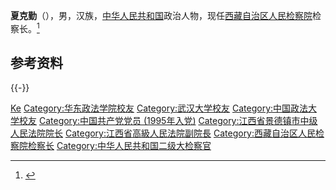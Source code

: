 '''夏克勤'''（{{bd|1966年|5月||catIdx=Xia夏}}），男，汉族，[[中华人民共和国|中华人民共和国]]政治人物，现任[[西藏自治区人民检察院|西藏自治区人民检察院]]检察长。<ref>{{Cite web|title=夏克勤当选西藏自治区检察院检察长(图 简历)|url=http://district.ce.cn/newarea/sddy/202101/24/t20210124_36253545.shtml|accessdate=2021-01-24|work=中国经济网|archive-date=2021-11-04|archive-url=https://web.archive.org/web/20211104230656/http://district.ce.cn/newarea/sddy/202101/24/t20210124_36253545.shtml|dead-url=no}}</ref>

== 参考资料 ==
{{reflist}}

{{-}}
{{start box}}
{{s-legal|prc-proc}}
{{s-before|[[朱雅频|朱雅频]]}}
{{s-title|[[西藏自治区人民检察院|西藏自治区人民检察院]]检察长|2021年1月－}}
{{s-inc}}
{{end box}}
{{西藏自治区领导人}}

{{Authority control}}
{{DEFAULTSORT:Xia夏}}
[[Category:夏姓|Ke]]
[[Category:华东政法学院校友|Category:华东政法学院校友]]
[[Category:武汉大学校友|Category:武汉大学校友]]
[[Category:中国政法大学校友|Category:中国政法大学校友]]
[[Category:中国共产党党员_(1995年入党)|Category:中国共产党党员 (1995年入党)]]
[[Category:江西省景德镇市中级人民法院院长|Category:江西省景德镇市中级人民法院院长]]
[[Category:江西省高級人民法院副院長|Category:江西省高級人民法院副院長]]
[[Category:西藏自治区人民检察院检察长|Category:西藏自治区人民检察院检察长]]
[[Category:中华人民共和国二级大检察官|Category:中华人民共和国二级大检察官]]

{{中国人物小作品}}